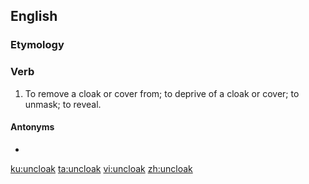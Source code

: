 ==English==

===Etymology===
{{prefix|un|cloak|lang=en}}

===Verb===
{{en-verb}}

# {{lb|en|transitive}} To remove a cloak or cover from; to deprive of a cloak or cover; to unmask; to reveal.

====Antonyms====
* {{l|en|cloak}}

[[ku:uncloak]]
[[ta:uncloak]]
[[vi:uncloak]]
[[zh:uncloak]]
